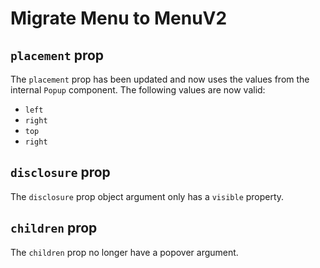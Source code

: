 
<Meta title="Migrations/Menu to MenuV2"/>


# Migrate Menu to MenuV2

## `placement` prop

The `placement` prop has been updated and now uses the values from the internal `Popup` component. The following values are now valid:

- `left`
- `right`
- `top`
- `right`

## `disclosure` prop

The `disclosure` prop object argument only has a `visible` property.

## `children` prop

The `children` prop no longer have a popover argument.
